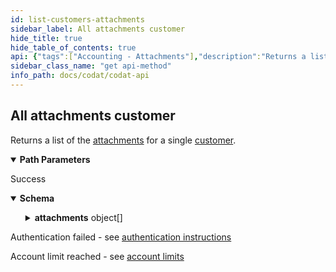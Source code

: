 ```yaml
---
id: list-customers-attachments
sidebar_label: All attachments customer
hide_title: true
hide_table_of_contents: true
api: {"tags":["Accounting - Attachments"],"description":"Returns a list of the [attachments](https://docs.codat.io/docs/datamodel-accounting-attachments) for a single [customer](https://docs.codat.io/docs/datamodel-accounting-customers).","operationId":"ListCustomersAttachments","parameters":[{"name":"companyId","in":"path","required":true,"schema":{"type":"string","format":"uuid"}},{"name":"connectionId","in":"path","required":true,"schema":{"type":"string","format":"uuid"}},{"name":"customerId","in":"path","required":true,"schema":{"type":"string"}}],"responses":{"200":{"description":"Success","content":{"application/json":{"schema":{"type":"object","properties":{"attachments":{"type":"array","items":{"type":"object","properties":{"id":{"type":"string","nullable":true},"name":{"type":"string","nullable":true},"contentType":{"type":"string","nullable":true},"dateCreated":{"type":"string","format":"date-time","nullable":true},"fileSize":{"type":"integer","format":"int32","nullable":true},"modifiedDate":{"type":"string","format":"date-time","nullable":true},"sourceModifiedDate":{"type":"string","format":"date-time","nullable":true},"includeWhenSent":{"type":"boolean"}},"additionalProperties":false},"nullable":true}},"additionalProperties":false}}}},"401":{"description":"Authentication failed - see [authentication instructions](https://docs.codat.io/docs/authentication-1)"},"402":{"description":"Account limit reached - see [account limits](https://docs.codat.io/docs/environments-1)"}},"method":"get","path":"/companies/{companyId}/connections/{connectionId}/data/customers/{customerId}/attachments","servers":[{"url":"https://api.codat.io","description":"Codat API (Production)"}],"security":[{"AuthorizationHeader":[]}],"securitySchemes":{"AuthorizationHeader":{"type":"apiKey","description":"The word \"Basic\" followed by a space and your API Key, base64 encoded, which can be found [here](https://portal-integration.codat.io/#/profile)","name":"Authorization","in":"header"}},"info":{"title":"Codat API","description":"[What's changed in our Swagger](https://docs.codat.io/docs/new-swagger-ui)","version":"v1"},"postman":{"name":"All attachments customer","description":{"content":"Returns a list of the [attachments](https://docs.codat.io/docs/datamodel-accounting-attachments) for a single [customer](https://docs.codat.io/docs/datamodel-accounting-customers).","type":"text/plain"},"url":{"path":["companies",":companyId","connections",":connectionId","data","customers",":customerId","attachments"],"host":["{{baseUrl}}"],"query":[],"variable":[{"disabled":false,"description":{"content":"(Required) ","type":"text/plain"},"type":"any","value":"","key":"companyId"},{"disabled":false,"description":{"content":"(Required) ","type":"text/plain"},"type":"any","value":"","key":"connectionId"},{"disabled":false,"description":{"content":"(Required) ","type":"text/plain"},"type":"any","value":"","key":"customerId"}]},"header":[{"key":"Accept","value":"application/json"}],"method":"GET"}}
sidebar_class_name: "get api-method"
info_path: docs/codat/codat-api
---
```



## All attachments customer



Returns a list of the [attachments](https://docs.codat.io/docs/datamodel-accounting-attachments) for a single [customer](https://docs.codat.io/docs/datamodel-accounting-customers).

<details style={{"marginBottom":"1rem"}} data-collapsed={false} open={true}><summary style={{}}><strong>Path Parameters</strong></summary><div><ul><ParamsItem className={"paramsItem"} param={{"name":"companyId","in":"path","required":true,"schema":{"type":"string","format":"uuid"}}}></ParamsItem><ParamsItem className={"paramsItem"} param={{"name":"connectionId","in":"path","required":true,"schema":{"type":"string","format":"uuid"}}}></ParamsItem><ParamsItem className={"paramsItem"} param={{"name":"customerId","in":"path","required":true,"schema":{"type":"string"}}}></ParamsItem></ul></div></details><div><ApiTabs><TabItem label={"200"} value={"200"}><div>

Success

</div><div><details style={{}} data-collapsed={false} open={true}><summary style={{"textAlign":"left"}}><strong>Schema</strong></summary><div style={{"textAlign":"left","marginLeft":"1rem"}}></div><ul style={{"marginLeft":"1rem"}}><SchemaItem collapsible={true} className={"schemaItem"}><details style={{}}><summary style={{}}><strong>attachments</strong><span style={{"opacity":"0.6"}}> object[]</span></summary><div style={{"marginLeft":"1rem"}}><SchemaItem collapsible={false} name={"id"} required={false} schemaDescription={undefined} schemaName={"string"} qualifierMessage={undefined}></SchemaItem><SchemaItem collapsible={false} name={"name"} required={false} schemaDescription={undefined} schemaName={"string"} qualifierMessage={undefined}></SchemaItem><SchemaItem collapsible={false} name={"contentType"} required={false} schemaDescription={undefined} schemaName={"string"} qualifierMessage={undefined}></SchemaItem><SchemaItem collapsible={false} name={"dateCreated"} required={false} schemaDescription={undefined} schemaName={"date-time"} qualifierMessage={undefined}></SchemaItem><SchemaItem collapsible={false} name={"fileSize"} required={false} schemaDescription={undefined} schemaName={"int32"} qualifierMessage={undefined}></SchemaItem><SchemaItem collapsible={false} name={"modifiedDate"} required={false} schemaDescription={undefined} schemaName={"date-time"} qualifierMessage={undefined}></SchemaItem><SchemaItem collapsible={false} name={"sourceModifiedDate"} required={false} schemaDescription={undefined} schemaName={"date-time"} qualifierMessage={undefined}></SchemaItem><SchemaItem collapsible={false} name={"includeWhenSent"} required={false} schemaDescription={undefined} schemaName={"boolean"} qualifierMessage={undefined}></SchemaItem></div></details></SchemaItem></ul></details></div></TabItem><TabItem label={"401"} value={"401"}><div>

Authentication failed - see [authentication instructions](https://docs.codat.io/docs/authentication-1)

</div><div></div></TabItem><TabItem label={"402"} value={"402"}><div>

Account limit reached - see [account limits](https://docs.codat.io/docs/environments-1)

</div><div></div></TabItem></ApiTabs></div>
      